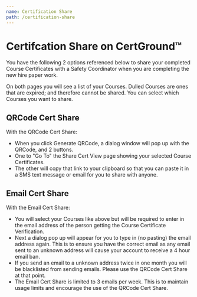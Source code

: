 ```yaml
---
name: Certification Share
path: /certification-share
---
```


# Certifcation Share on CertGround&trade;

You have the following 2 options referenced below to share your completed Course Certificates with a Safety Coordinator when you are completing the new hire paper work.

On both pages you will see a list of your Courses. Dulled Courses are ones that are expired; and therefore cannot be shared. You can select which Courses you want to share.

## QRCode Cert Share

With the QRCode Cert Share:

- When you click Generate QRCode, a dialog window will pop up with the QRCode, and 2 buttons.
- One to "Go To" the Share Cert View page showing your selected Course Certificates.
- The other will copy that link to your clipboard so that you can paste it in a SMS text message or email for you to share with anyone.

## Email Cert Share

With the Email Cert Share:

- You will select your Courses like above but will be required to enter in the email address of the person getting the Course Certificate Verification.
- Next a dialog pop up will appear for you to type in (no pasting) the email address again. This is to ensure you have the correct email as any email sent to an unknown address will cause your account to receive a 4 hour email ban.
- If you send an email to a unknown address twice in one month you will be blacklisted from sending emails. Please use the QRCode Cert Share at that point.
- The Email Cert Share is limited to 3 emails per week. This is to maintain usage limits and encourage the use of the QRCode Cert Share.
